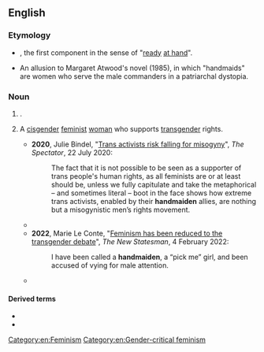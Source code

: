 ==English==

===Etymology===
* {{compound|en|hand|maiden}}, the first component in the sense of "[[ready]] [[at hand]]".
* {{sense|feminist woman who supports transgender rights}} An allusion to Margaret Atwood's novel ''{{w|The Handmaid's Tale}}'' (1985), in which "handmaids" are women who serve the male commanders in a patriarchal dystopia.

===Noun===
{{en-noun}}

# {{alternative form of|en|handmaid}}.
# {{lb|en|[[gender-critical]]|derogatory}} A [[cisgender]] [[feminist]] [[woman]] who supports [[transgender]] rights.
#* '''2020''', Julie Bindel, "[https://www.spectator.co.uk/article/trans-activists-risk-falling-for-misogyny Trans activists risk falling for misogyny]", ''The Spectator'', 22 July 2020:
#*: The fact that it is not possible to be seen as a supporter of trans people's human rights, as all feminists are or at least should be, unless we fully capitulate and take the metaphorical – and sometimes literal – boot in the face shows how extreme trans activists, enabled by their '''handmaiden''' allies, are nothing but a misogynistic men’s rights movement.
#*{{quote-web|en|date=10 November 2021|passage=Solidarity with trans people but not women I note Angela. Especially the boring ones who fought for rights that you now enjoy. Enjoy being a '''handmaiden'''.|author=Rebecca Chandler (@RachelWilde13)|site={{w|Twitter}}|url=https://twitter.com/RachelWilde13/status/1458481153225240581|archivedate=|archiveurl=}}
#* '''2022''', Marie Le Conte, "[https://www.newstatesman.com/comment/2022/02/feminism-has-been-reduced-to-the-transgender-debate Feminism has been reduced to the transgender debate]", ''The New Statesman'', 4 February 2022:
#*: I have been called a '''handmaiden''', a “pick me” girl, and been accused of vying for male attention.
#* {{seemoreCites|en}}

====Derived terms====
* {{l|en|handmaidenhood}}
* {{l|en|handmaidenly}}

[[Category:en:Feminism]]
[[Category:en:Gender-critical feminism]]